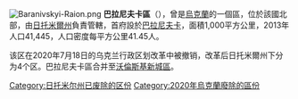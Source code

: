 [[Image:Baranivskyi-Raion.png|thumb]]
'''巴拉尼夫卡區'''（{{lang-uk|Баранівський район}}），曾是[[烏克蘭|烏克蘭]]的一個區，位於該國北部，由[[日托米爾州|日托米爾州]]負責管轄，首府設於[[巴拉尼夫卡|巴拉尼夫卡]]，面積1,000平方公里，2013年人口41,445，人口密度每平方公里41.45人。

该区在2020年7月18日的乌克兰行政区划改革中被撤销，改革后日托米爾州下分为4个区。巴拉尼夫卡區合并至[[沃倫斯基新城區|沃倫斯基新城區]]。

{{Coord|50|18|14|N|27|44|45|E|display=title}}
{{Zhytomyr-geo-stub}}

{{DEFAULTSORT:Баранівський район}}
[[Category:日托米尔州已废除的区份|Category:日托米尔州已废除的区份]]
[[Category:2020年烏克蘭廢除的區份|Category:2020年烏克蘭廢除的區份]]